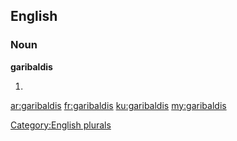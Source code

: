 ==English==

===Noun===
'''garibaldis'''

# {{plural of|[[garibaldi]]}}

[[Category:English plurals]]

[[ar:garibaldis]]
[[fr:garibaldis]]
[[ku:garibaldis]]
[[my:garibaldis]]